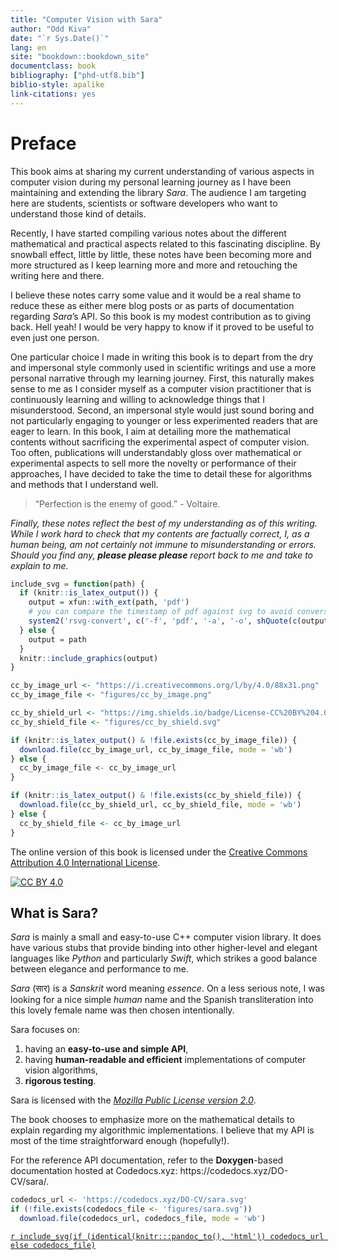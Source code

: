 ```yaml
---
title: "Computer Vision with Sara"
author: "Odd Kiva"
date: "`r Sys.Date()`"
lang: en
site: "bookdown::bookdown_site"
documentclass: book
bibliography: ["phd-utf8.bib"]
biblio-style: apalike
link-citations: yes
---
```



# Preface {-}

This book aims at sharing my current understanding of various aspects in
computer vision during my personal learning journey as I have been maintaining
and extending the library *Sara*. The audience I am targeting here are students,
scientists or software developers who want to understand those kind of details.

Recently, I have started compiling various notes about the different
mathematical and practical aspects related to this fascinating discipline. By
snowball effect, little by little, these notes have been becoming more and more
structured as I keep learning more and more and retouching the writing here and
there.

I believe these notes carry some value and it would be a real shame to reduce
these as either mere blog posts or as parts of documentation regarding *Sara*'s
API. So this book is my modest contribution as to giving back. Hell yeah! I
would be very happy to know if it proved to be useful to even just one person.

One particular choice I made in writing this book is to depart from the dry and
impersonal style commonly used in scientific writings and use a more personal
narrative through my learning journey. First, this naturally makes sense to me
as I consider myself as a computer vision practitioner that is continuously
learning and  willing to acknowledge things that I misunderstood. Second, an
impersonal style would just sound boring and not particularly engaging to
younger or less experimented readers that are eager to learn. In this book, I
aim at detailing more the mathematical contents without sacrificing the
experimental aspect of computer vision. Too often, publications will
understandably gloss over mathematical or experimental aspects to sell more the
novelty or performance of their approaches, I have decided to take the time to
detail these for algorithms and methods that I understand well.

> "Perfection is the enemy of good." - Voltaire.

*Finally, these notes reflect the best of my understanding as of this writing.
While I work hard to check that my contents are factually correct, I, as a human
being, am not certainly not immune to misunderstanding or errors. Should you
find any, __please please please__ report back to me and take to explain to me.*

```r
include_svg = function(path) {
  if (knitr::is_latex_output()) {
    output = xfun::with_ext(path, 'pdf')
    # you can compare the timestamp of pdf against svg to avoid conversion if necessary
    system2('rsvg-convert', c('-f', 'pdf', '-a', '-o', shQuote(c(output, path))))
  } else {
    output = path
  }
  knitr::include_graphics(output)
}
```

```r
cc_by_image_url <- "https://i.creativecommons.org/l/by/4.0/88x31.png"
cc_by_image_file <- "figures/cc_by_image.png"

cc_by_shield_url <- "https://img.shields.io/badge/License-CC%20BY%204.0-lightgrey.svg"
cc_by_shield_file <- "figures/cc_by_shield.svg"

if (knitr::is_latex_output() & !file.exists(cc_by_image_file)) {
  download.file(cc_by_image_url, cc_by_image_file, mode = 'wb')
} else {
  cc_by_image_file <- cc_by_image_url
}

if (knitr::is_latex_output() & !file.exists(cc_by_shield_file)) {
  download.file(cc_by_shield_url, cc_by_shield_file, mode = 'wb')
} else {
  cc_by_shield_file <- cc_by_image_url
}
```
The online version of this book is licensed under the [Creative Commons Attribution 4.0 International License][cc-by].

[![CC BY 4.0][cc-by-image]][cc-by]

[cc-by]: http://creativecommons.org/licenses/by/4.0/
[cc-by-image]: `r cc_by_image_file`
[cc-by-shield]: `r include_svg(cc_by_shield_file)`

## What is Sara? {-}

*Sara* is mainly a small and easy-to-use C++ computer vision library. It does
have various stubs that provide binding into other higher-level and elegant
languages like *Python* and particularly *Swift*, which strikes a good balance
between elegance and performance to me.

*Sara* (सार) is a *Sanskrit* word meaning *essence*. On a less serious note, I was
looking for a nice simple *human* name and the Spanish transliteration into this
lovely female name was then chosen intentionally.

Sara focuses on:

1. having an **easy-to-use and simple API**,
2. having **human-readable and efficient** implementations of computer vision
   algorithms,
3. **rigorous testing**.

Sara is licensed with the _[Mozilla Public License version
2.0](https://gitlab.com/DO-CV/sara/-/blob/master/LICENSE)_.

The book chooses to emphasize more on the mathematical details to explain
regarding my algorithmic implementations. I believe that my API is most of the
time straightforward enough (hopefully!).

For the reference API documentation, refer to the **Doxygen**-based
documentation hosted at Codedocs.xyz: https://codedocs.xyz/DO-CV/sara/.

```r
codedocs_url <- 'https://codedocs.xyz/DO-CV/sara.svg'
if (!file.exists(codedocs_file <- 'figures/sara.svg'))
  download.file(codedocs_url, codedocs_file, mode = 'wb')
```

[`r include_svg(if (identical(knitr:::pandoc_to(), 'html')) codedocs_url else codedocs_file)`](https://codedocs.xyz/DO-CV/sara/)

